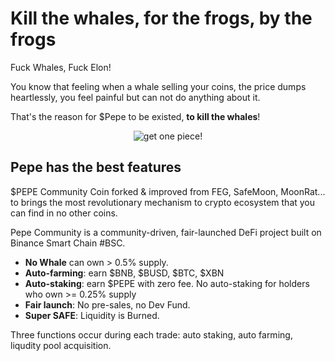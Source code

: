 # Kill the whales, for the frogs, by the frogs

Fuck Whales, Fuck Elon!

You know that feeling when a whale selling your coins, the price dumps heartlessly,
you feel painful but can not do anything about it.

That's the reason for $Pepe to be existed, <b>to kill the whales</b>!

<p style="text-align:center;">
    <img alt="get one piece!" src="https://i.imgur.com/bvsU6Ev.png"/>
</p>


## Pepe has the best features

$PEPE Community Coin forked & improved from FEG, SafeMoon, MoonRat... to brings the most revolutionary mechanism to crypto ecosystem that you can find in no other coins.

Pepe Community is a community-driven, fair-launched DeFi project built on Binance Smart Chain #BSC.

- **No Whale** can own > 0.5% supply.
- **Auto-farming**: earn $BNB, $BUSD, $BTC, $XBN
- **Auto-staking**: earn $PEPE with zero fee. No auto-staking for holders who own >= 0.25% supply
- **Fair launch**: No pre-sales, no Dev Fund.
- **Super SAFE**: Liquidity is Burned.

Three functions occur during each trade: auto staking, auto farming, liqudity pool acquisition.
